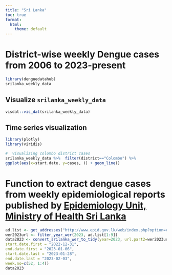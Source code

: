 ```yaml
---
title: "Sri Lanka"
toc: true
format:
  html:
    theme: default
---
```


# District-wise weekly Dengue cases from 2006 to 2023-present

```r
library(denguedatahub)
srilanka_weekly_data

```

## Visualize `srilanka_weekly_data`

```r
visdat::vis_dat(srilanka_weekly_data)
```

## Time series visualization 

```r
library(plotly)
library(viridis)

#  Visualizing colombo district cases
srilanka_weekly_data %>%  filter(district=="Colombo") %>%
ggplot(aes(x=start.date, y=cases, )) + geom_line() 


```

# Function to extract dengue cases from weekly epidemiological reports published by [Epidemiology Unit, Ministry of Health Sri Lanka](https://www.epid.gov.lk/web/index.php?option=com_content&view=article&id=148&Itemid=449&lang=en)

```r
ad.list <- get_addresses("http://www.epid.gov.lk/web/index.php?option=com_content&view=article&id=148&Itemid=449&lang=en")
wer2023url <- filter_year_wer(2023, ad.list[1:9])
data2023 <- convert_srilanka_wer_to_tidy(year=2023, url.part2=wer2023url, 
start.date.first = "2022-12-31",
end.date.first = "2023-01-06",
start.date.last = "2023-01-28", 
end.date.last = "2023-02-03",
week.no=c(52, 1:4))
data2023
```

